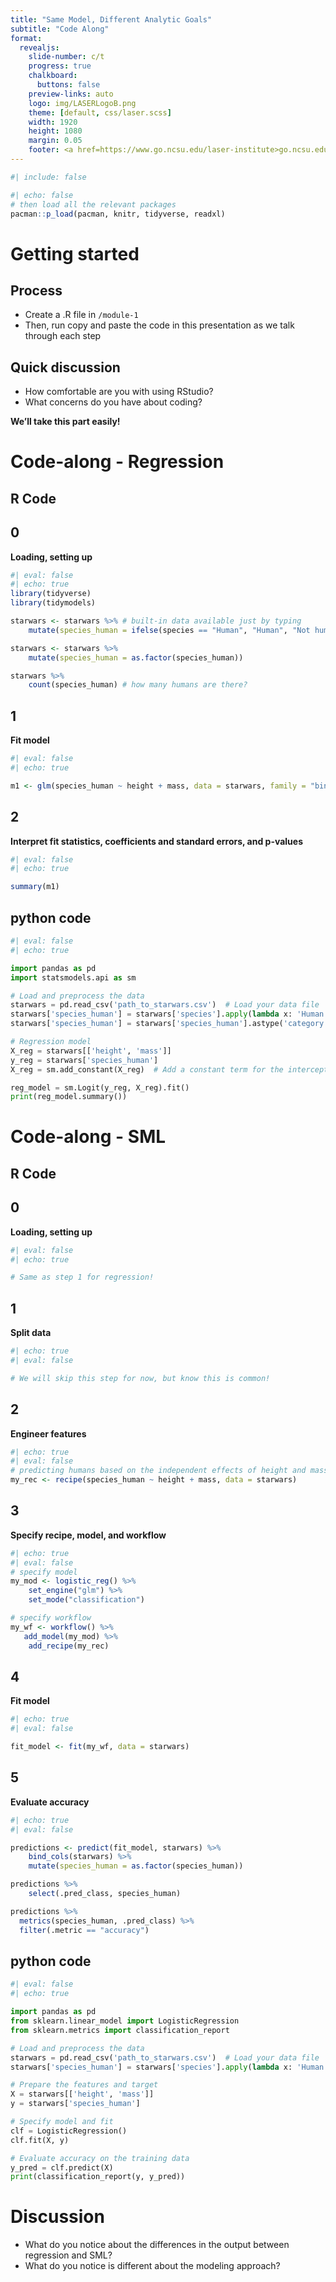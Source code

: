 ```yaml
---
title: "Same Model, Different Analytic Goals"
subtitle: "Code Along"
format:
  revealjs: 
    slide-number: c/t
    progress: true
    chalkboard: 
      buttons: false
    preview-links: auto
    logo: img/LASERLogoB.png
    theme: [default, css/laser.scss]
    width: 1920
    height: 1080
    margin: 0.05
    footer: <a href=https://www.go.ncsu.edu/laser-institute>go.ncsu.edu/laser-institute
---
```


```r
#| include: false
```

```r
#| echo: false
# then load all the relevant packages
pacman::p_load(pacman, knitr, tidyverse, readxl)
```

# Getting started

## Process

- Create a .R file in `/module-1`
- Then, run copy and paste the code in this presentation as we talk through each step

## Quick discussion

- How comfortable are you with using RStudio? 
- What concerns do you have about coding?

**We'll take this part easily!**

# Code-along - Regression

## R Code

::: {.panel-tabset}

## 0

**Loading, setting up**

```r
#| eval: false
#| echo: true
library(tidyverse)
library(tidymodels)

starwars <- starwars %>% # built-in data available just by typing
    mutate(species_human = ifelse(species == "Human", "Human", "Not human")) # recoding species to create a categorical variable

starwars <- starwars %>% 
    mutate(species_human = as.factor(species_human))

starwars %>% 
    count(species_human) # how many humans are there?
```

## 1

**Fit model**

```r
#| eval: false
#| echo: true

m1 <- glm(species_human ~ height + mass, data = starwars, family = "binomial")
```

## 2

**Interpret fit statistics, coefficients and standard errors, and p-values**

```r
#| eval: false
#| echo: true

summary(m1)
```

:::

## python code

```python
#| eval: false
#| echo: true

import pandas as pd
import statsmodels.api as sm

# Load and preprocess the data
starwars = pd.read_csv('path_to_starwars.csv')  # Load your data file
starwars['species_human'] = starwars['species'].apply(lambda x: 'Human' if x == 'Human' else 'Not human')
starwars['species_human'] = starwars['species_human'].astype('category').cat.codes

# Regression model
X_reg = starwars[['height', 'mass']]
y_reg = starwars['species_human']
X_reg = sm.add_constant(X_reg)  # Add a constant term for the intercept

reg_model = sm.Logit(y_reg, X_reg).fit()
print(reg_model.summary())
```

# Code-along - SML

## R Code

::: {.panel-tabset}

## 0

**Loading, setting up**

```r
#| eval: false
#| echo: true

# Same as step 1 for regression!
```

## 1

**Split data**

```r
#| echo: true
#| eval: false

# We will skip this step for now, but know this is common!
```

## 2

**Engineer features**

```r
#| echo: true
#| eval: false
# predicting humans based on the independent effects of height and mass
my_rec <- recipe(species_human ~ height + mass, data = starwars)
```

## 3

**Specify recipe, model, and workflow**

```r
#| echo: true
#| eval: false
# specify model
my_mod <- logistic_reg() %>%
    set_engine("glm") %>%
    set_mode("classification")

# specify workflow
my_wf <- workflow() %>%
   add_model(my_mod) %>% 
    add_recipe(my_rec)
```

## 4

**Fit model**

```r
#| echo: true
#| eval: false

fit_model <- fit(my_wf, data = starwars)
```

## 5

**Evaluate accuracy**

```r
#| echo: true
#| eval: false

predictions <- predict(fit_model, starwars) %>% 
    bind_cols(starwars) %>% 
    mutate(species_human = as.factor(species_human))

predictions %>% 
    select(.pred_class, species_human)

predictions %>%
  metrics(species_human, .pred_class) %>%
  filter(.metric == "accuracy")
```

:::

## python code

```python
#| eval: false
#| echo: true

import pandas as pd
from sklearn.linear_model import LogisticRegression
from sklearn.metrics import classification_report

# Load and preprocess the data
starwars = pd.read_csv('path_to_starwars.csv')  # Load your data file
starwars['species_human'] = starwars['species'].apply(lambda x: 'Human' if x == 'Human' else 'Not human')

# Prepare the features and target
X = starwars[['height', 'mass']]
y = starwars['species_human']

# Specify model and fit
clf = LogisticRegression()
clf.fit(X, y)

# Evaluate accuracy on the training data
y_pred = clf.predict(X)
print(classification_report(y, y_pred))
```

# Discussion

- What do you notice about the differences in the output between regression and SML?
- What do you notice is different about the modeling approach?